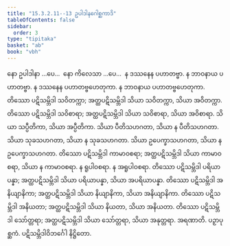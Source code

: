 ```yaml
---
title: "15.3.2.11--13 ဥပါဒါနဂေါစ္ဆကာဒိ"
tableOfContents: false
sidebar:
  order: 3
type: "tipitaka"
basket: "ab"
book: "vbh"
---
```



<DynamicBreadcrumb />

<Paragraph number="2200" book="vbh">
နော ဥပါဒါနာ …ပေ…  နော ကိလေသာ …ပေ…  န ဒဿနေန ပဟာတဗ္ဗာ. န ဘာဝနာယ ပဟာတဗ္ဗာ. န ဒဿနေန ပဟာတဗ္ဗဟေတုကာ. န ဘာဝနာယ ပဟာတဗ္ဗဟေတုကာ. တိဿော ပဋိသမ္ဘိဒါ သဝိတက္ကာ; အတ္ထပဋိသမ္ဘိဒါ သိယာ သဝိတက္ကာ, သိယာ အဝိတက္ကာ. တိဿော ပဋိသမ္ဘိဒါ သဝိစာရာ; အတ္ထပဋိသမ္ဘိဒါ သိယာ သဝိစာရာ, သိယာ အဝိစာရာ. သိယာ သပ္ပီတိကာ, သိယာ အပ္ပီတိကာ. သိယာ ပီတိသဟဂတာ, သိယာ န ပီတိသဟဂတာ. သိယာ သုခသဟဂတာ, သိယာ န သုခသဟဂတာ. သိယာ ဥပေက္ခာသဟဂတာ, သိယာ န ဥပေက္ခာသဟဂတာ. တိဿော ပဋိသမ္ဘိဒါ ကာမာဝစရာ; အတ္ထပဋိသမ္ဘိဒါ သိယာ ကာမာဝစရာ, သိယာ န ကာမာဝစရာ. န ရူပါဝစရာ. န အရူပါဝစရာ. တိဿော ပဋိသမ္ဘိဒါ ပရိယာပန္နာ; အတ္ထပဋိသမ္ဘိဒါ သိယာ ပရိယာပန္နာ, သိယာ အပရိယာပန္နာ. တိဿော ပဋိသမ္ဘိဒါ အနိယျာနိကာ; အတ္ထပဋိသမ္ဘိဒါ သိယာ နိယျာနိကာ, သိယာ အနိယျာနိကာ. တိဿော ပဋိသမ္ဘိဒါ အနိယတာ; အတ္ထပဋိသမ္ဘိဒါ သိယာ နိယတာ, သိယာ အနိယတာ. တိဿော ပဋိသမ္ဘိဒါ သော်တ္တရာ; အတ္ထပဋိသမ္ဘိဒါ သိယာ သော်တ္တရာ, သိယာ အနုတ္တရာ. အရဏာတိ.

</Paragraph>

<Paragraph number="2201" type="center" book="vbh">
ပဉှာပုစ္ဆကံ.



</Paragraph>

<Paragraph number="2202" type="center" book="vbh">
ပဋိသမ္ဘိဒါဝိဘင်္ဂေါ နိဋ္ဌိတော.
</Paragraph>
